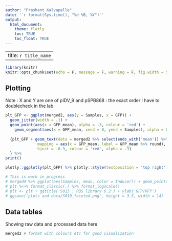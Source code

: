 ```yaml
---
author: "Prashant Kalvapalle"
date: '`r format(Sys.time(), "%d %B, %Y")`'
output: 
  html_document:
    theme: flatly
    toc: TRUE
    toc_float: TRUE
---
```


---
title: `r title_name`
---

```r
library(knitr)
knitr::opts_chunk$set(echo = F, message = F, warning = F, fig.width = 5, fig.height = 4)

```

## Plotting

Note : X and Y are one of pIDV_9 and pSPB868 : the exact order I have to doublecheck in the lab

```r

plt_GFP <- ggplot(merged2, aes(y = Samples, x = GFP)) + 
  geom_jitter(width = .1) + 
  geom_point(aes(x = GFP_mean), alpha = .3, colour = 'red') + 
    geom_segment(aes(x = GFP_mean, xend = 0, yend = Samples), alpha = 0.3, colour = 'red')
  
  {plt_GFP + geom_text(data = merged2 %>% select(ends_with('mean')) %>% unique(),  
              mapping = aes(x = GFP_mean, label = GFP_mean %>% round), 
              hjust = -0.3, colour = 'red', alpha = .3)
  } %>% 
print()

plotly::ggplotly(plt_GFP) %>% plotly::style(textposition = 'top right')

```



```r
# This is work in progress
# merged4 %>% ggplot(aes(Samples, mean, color = Inducer)) + geom_point(size = 3) + geom_errorbar(aes(ymin = mean - sd, ymax = mean + sd), width = 0.25) + scale_shape_manual(values = c(1,16)) -> plt
# plt %<>% format_classic(.) %>% format_logscale()
# plt <- plt + ggtitle('S013 : RBS library 6.2') + ylab('GFP/RFP')
# ggsave('plots and data/S010_faceted.png', height = 3.5, width = 14)
```

## Data tables

Showing raw data and processed data here 

``` r
merged2 # format with colours etc for good visualization
```
